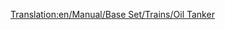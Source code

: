 [[Translation:en/Manual/Base Set/Trains/Oil Tanker]]
{{ru/Железнодорожное ТС|Имя=Нефтяная цистерна
|Picture=[[File:en/Oiltanker.png]]
|НормЦена=£1,562 ($3,124)
|НормМасса=24 / 54 т
|НормЁмкость=30 000 литров нефти
|МоноЦена=£1,562 ($3,124)
|МоноМасса=24 / 59 т
|МоноЁмкость=35 000 литров нефти
|МагЦена=£1,562 ($3,124)
|МагМасса=24 / 61 т
|МагЁмкость=37 000 литров нефти
|Опис=Нефтяные цистерны производятся для содержания таких жидкостей как [[en/Manual/Base Set/Cargos/Oil|нефть]]. Вагон доступен в [[ru/Manual/Климат#Умеренный | умеренном]], [[ru/Manual/Климат#Субарктический | субарктическом]] и [[ru/Manual/Климат#Субтропический | субтропическом]] климатах.
}}